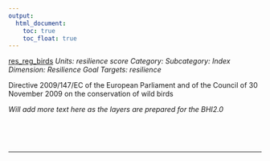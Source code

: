```yaml
---
output:
  html_document:
    toc: true
    toc_float: true
---
```


[res_reg_birds](https://github.com/OHI-Science/bhi/blob/master/baltic/layers/res_reg_birds_bhi2015.csv)
*Units: resilience score*
*Category:*
*Subcategory:*
*Index Dimension: Resilience*
*Goal Targets: resilience*

Directive 2009/147/EC of the European Parliament and of the Council of 30 November 2009 on the conservation of wild birds

*Will add more text here as the layers are prepared for the BHI2.0*

<br>



<br>

--- 
